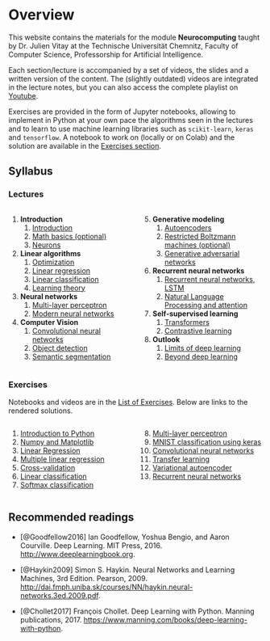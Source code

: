 # Overview {.unnumbered}

This website contains the materials for the module **Neurocomputing** taught by Dr. Julien Vitay at the Technische Universität Chemnitz, Faculty of Computer Science, Professorship for Artificial Intelligence. 

Each section/lecture is accompanied by a set of videos, the slides and a written version of the content. The (slightly outdated) videos are integrated in the lecture notes, but you can also access the complete playlist on [Youtube](https://www.youtube.com/playlist?list=PLIEjdhhAF7ULrnVFYX3Alx3Cv0Wv9ybgU).

Exercises are provided in the form of Jupyter notebooks, allowing to implement in Python at your own pace the algorithms seen in the lectures and to learn to use machine learning libraries such as `scikit-learn`, `keras` and `tensorflow`. A notebook to work on (locally or on Colab) and the solution are available in the [Exercises section](exercises/Content.qmd). 


## Syllabus

### Lectures

::: {.columns}
::: {.column width=50%}

1. **Introduction**
    1. [Introduction](notes/1.1-Introduction.qmd)
    2. [Math basics (optional)](notes/1.2-Math.qmd)
    3. [Neurons](notes/1.3-Neurons.qmd)
2. **Linear algorithms**
    1. [Optimization](notes/2.1-Optimization.qmd)
    2. [Linear regression](notes/2.2-LinearRegression.qmd)
    3. [Linear classification](notes/2.3-LinearClassification.qmd)
    4. [Learning theory](notes/2.4-LearningTheory.qmd)
3. **Neural networks**
    1. [Multi-layer perceptron](notes/3.1-NeuralNetworks.qmd)
    2. [Modern neural networks](notes/3.2-DNN.qmd)
4. **Computer Vision**
    1. [Convolutional neural networks](notes/4.1-CNN.qmd)
    2. [Object detection](notes/4.2-ObjectDetection.qmd)
    3. [Semantic segmentation](notes/4.3-SemanticSegmentation.qmd)


:::
::: {.column width=50%}

5. **Generative modeling**
    1. [Autoencoders](notes/5.1-Autoencoders.qmd)
    2. [Restricted Boltzmann machines (optional)](notes/5.2-RBM.qmd)
    3. [Generative adversarial networks](notes/5.3-GAN.qmd)
6. **Recurrent neural networks**
    1. [Recurrent neural networks, LSTM](notes/6.1-RNN.qmd)
    2. [Natural Language Processing and attention](notes/6.2-NLP.qmd)
7. **Self-supervised learning**
    1. [Transformers](notes/7.1-Transformers.qmd)
    2. [Contrastive learning](notes/7.2-ContrastiveLearning.qmd)
8. **Outlook**
    1. [Limits of deep learning](notes/8.1-Limits.qmd)
    2. [Beyond deep learning](notes/8.2-Beyond.qmd)

:::
:::

### Exercises

Notebooks and videos are in the [List of Exercises](exercises/Content.qmd). Below are links to the rendered solutions.

::: {.columns}
::: {.column width=50%}

1. [Introduction to Python](exercises/1-Python-solution.ipynb)
2. [Numpy and Matplotlib](exercises/2-Numpy-solution.ipynb)
3. [Linear Regression](exercises/3-LinearRegression-solution.ipynb)
4. [Multiple linear regression](exercises/4-MLR-solution.ipynb)
5. [Cross-validation](exercises/5-Crossvalidation-solution.ipynb)
6. [Linear classification](exercises/6-LinearClassification-solution.ipynb)
7. [Softmax classification](exercises/7-SoftmaxClassifier-solution.ipynb)

:::
::: {.column width=50%}

8. [Multi-layer perceptron](exercises/8-MLP-solution.ipynb)
9. [MNIST classification using keras](exercises/9-MNIST-solution.ipynb)
10. [Convolutional neural networks](exercises/10-CNN-solution.ipynb)
11. [Transfer learning](exercises/11-TransferLearning-solution.ipynb)
12. [Variational autoencoder](exercises/12-VAE-solution.ipynb)
13. [Recurrent neural networks](exercises/13-RNN-solution.ipynb)

:::
:::

## Recommended readings

* [@Goodfellow2016] Ian Goodfellow, Yoshua Bengio, and Aaron Courville. Deep Learning. MIT Press, 2016. <http://www.deeplearningbook.org>.

* [@Haykin2009] Simon S. Haykin. Neural Networks and Learning Machines, 3rd Edition. Pearson, 2009. <http://dai.fmph.uniba.sk/courses/NN/haykin.neural-networks.3ed.2009.pdf>.

* [@Chollet2017] François Chollet. Deep Learning with Python. Manning publications, 2017. <https://www.manning.com/books/deep-learning-with-python>.
